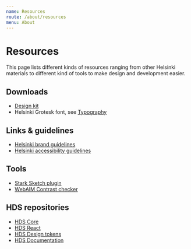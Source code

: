 ```yaml
---
name: Resources
route: /about/resources
menu: About
---
```



# Resources

<LargeParagraph>
    This page lists different kinds of resources ranging from other Helsinki materials to different kind of tools to make design and development easier.
</LargeParagraph>

## Downloads

- [Design kit]()
- Helsinki Grotesk font, see [Typography](/design-tokens/typography)

## Links & guidelines

- [Helsinki brand guidelines](https://brand.hel.fi/en/)
- [Helsinki accessibility guidelines](https://www.hel.fi/static/liitteet/kanslia/TPR/opas_saavutettavaan_sisaltoon_EN.pdf)

## Tools

- [Stark Sketch plugin](https://www.getstark.co/)
- [WebAIM Contrast checker](https://webaim.org/resources/contrastchecker/)

## HDS repositories

- [HDS Core](https://github.com/City-of-Helsinki/helsinki-design-system/tree/master/packages/core)
- [HDS React](https://github.com/City-of-Helsinki/helsinki-design-system/tree/master/packages/react)
- [HDS Design tokens](https://github.com/City-of-Helsinki/helsinki-design-system/tree/master/packages/design-tokens)
- [HDS Documentation](https://github.com/City-of-Helsinki/helsinki-design-system/tree/master/site)
